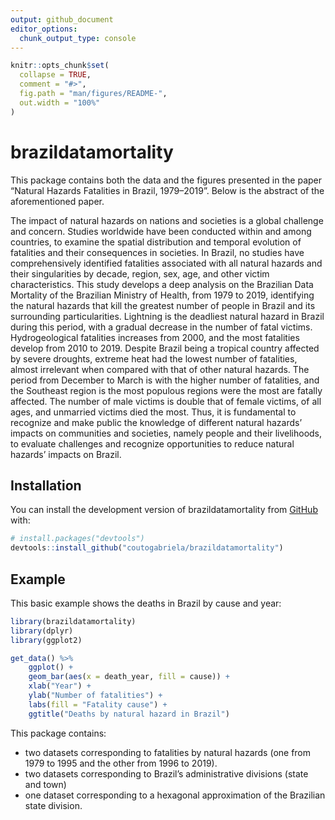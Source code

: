 ```yaml
---
output: github_document
editor_options: 
  chunk_output_type: console
---
```


<!-- README.md is generated from README.Rmd. Please edit that file -->

```r
knitr::opts_chunk$set(
  collapse = TRUE,
  comment = "#>",
  fig.path = "man/figures/README-",
  out.width = "100%"
)
```

# brazildatamortality

<!-- badges: start -->
<!-- badges: end -->

This package contains both the data and the figures presented in the paper 
"Natural  Hazards Fatalities in Brazil, 1979–2019". Below is the abstract of the
aforementioned paper.

The impact of natural hazards on nations and societies is a global challenge and
concern. Studies worldwide have been conducted within and among countries, to 
examine the spatial distribution and temporal evolution of fatalities and their 
consequences in societies. In Brazil, no studies have comprehensively identified 
fatalities associated with all natural hazards and their singularities by 
decade, region, sex, age, and other victim characteristics. This study develops 
a deep analysis on the Brazilian Data Mortality of the Brazilian Ministry of 
Health, from 1979 to 2019, identifying the natural hazards that kill the 
greatest number of people in Brazil and its surrounding particularities. 
Lightning is the deadliest natural hazard in Brazil during this period, with a 
gradual decrease in the number of fatal victims. Hydrogeological fatalities 
increases from 2000, and the most fatalities develop from 2010 to 2019. Despite 
Brazil being a tropical country affected by severe droughts, extreme heat had 
the lowest number of fatalities, almost irrelevant when compared with that of 
other natural hazards. The period from December to March is with the higher 
number of fatalities, and the Southeast region is the most populous regions were 
the most are fatally affected. The number of male victims is double that of 
female victims, of all ages, and unmarried victims died the most. Thus, it is 
fundamental to recognize and make public the knowledge of different natural 
hazards’ impacts on communities and societies, namely people and their 
livelihoods, to evaluate challenges and recognize opportunities to reduce 
natural hazards’ impacts on Brazil.



## Installation

You can install the development version of brazildatamortality from 
[GitHub](https://github.com/) with:

``` r
# install.packages("devtools")
devtools::install_github("coutogabriela/brazildatamortality")
```

## Example

This basic example shows the deaths in Brazil by cause and year:

```r

library(brazildatamortality)
library(dplyr)
library(ggplot2)

get_data() %>%
    ggplot() +
    geom_bar(aes(x = death_year, fill = cause)) +
    xlab("Year") +
    ylab("Number of fatalities") +
    labs(fill = "Fatality cause") +
    ggtitle("Deaths by natural hazard in Brazil")

```

This package contains:

- two datasets corresponding to fatalities by natural hazards (one from 1979 to 1995 
and the other from 1996 to 2019). 
- two datasets corresponding to Brazil's administrative divisions (state and town) 
- one dataset corresponding to a hexagonal approximation of the Brazilian state 
division.

